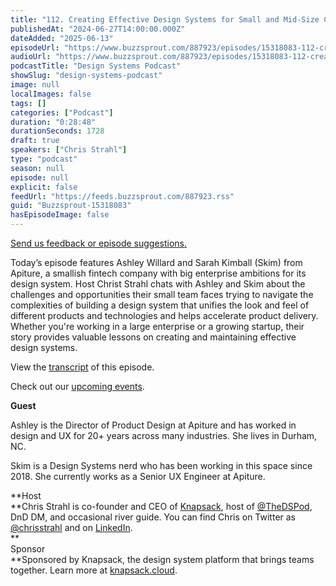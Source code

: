 ```yaml
---
title: "112. Creating Effective Design Systems for Small and Mid-Size Companies: Apiture’s Journey"
publishedAt: "2024-06-27T14:00:00.000Z"
dateAdded: "2025-06-13"
episodeUrl: "https://www.buzzsprout.com/887923/episodes/15318083-112-creating-effective-design-systems-for-small-and-mid-size-companies-apiture-s-journey.mp3"
audioUrl: "https://www.buzzsprout.com/887923/episodes/15318083-112-creating-effective-design-systems-for-small-and-mid-size-companies-apiture-s-journey.mp3"
podcastTitle: "Design Systems Podcast"
showSlug: "design-systems-podcast"
image: null
localImages: false
tags: []
categories: ["Podcast"]
duration: "0:28:48"
durationSeconds: 1728
draft: true
speakers: ["Chris Strahl"]
type: "podcast"
season: null
episode: null
explicit: false
feedUrl: "https://feeds.buzzsprout.com/887923.rss"
guid: "Buzzsprout-15318083"
hasEpisodeImage: false
---
```

[Send us feedback or episode suggestions.](https://www.buzzsprout.com/twilio/text_messages/887923/open_sms)

Today’s episode features Ashley Willard and Sarah Kimball (Skim) from Apiture, a smallish fintech company with big enterprise ambitions for its design system. Host Christ Strahl chats with Ashley and Skim about the challenges and opportunities their small team faces trying to navigate the complexities of building a design system that unifies the look and feel of different products and technologies and helps accelerate product delivery. Whether you're working in a large enterprise or a growing startup, their story provides valuable lessons on creating and maintaining effective design systems.

View the [transcript](https://docs.google.com/document/d/1v11g-CDhXjbBmHv04PpqJJnGM_dSLVNzEBNEXNa_GLw/edit?usp=sharing) of this episode.

Check out our [upcoming events](https://www.knapsack.cloud/events).  

**Guest**

Ashley is the Director of Product Design at Apiture and has worked in design and UX for 20+ years across many industries. She lives in Durham, NC.

Skim is a Design Systems nerd who has been working in this space since 2018. She currently works as a Senior UX Engineer at Apiture.

**Host  
**Chris Strahl is co-founder and CEO of [Knapsack](https://www.knapsack.cloud/), host of [@TheDSPod](https://twitter.com/thedspod), DnD DM, and occasional river guide. You can find Chris on Twitter as [@chrisstrahl](https://twitter.com/chrisstrahl) and on [LinkedIn](https://www.linkedin.com/in/chrisstrahl/).  
**  
Sponsor  
**Sponsored by Knapsack, the design system platform that brings teams together. Learn more at [knapsack.cloud](https://www.knapsack.cloud/?utm_source=podcast).
